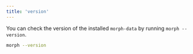 ```yaml
---
title: 'version'
---
```


You can check the version of the installed `morph-data` by running `morph --version`.

```bash Shell
morph --version
```
